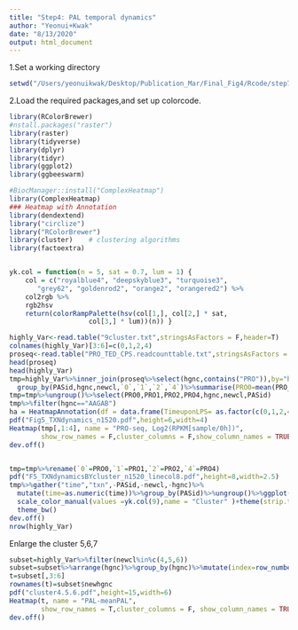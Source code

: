 ```yaml
---
title: "Step4: PAL temporal dynamics"
author: "Yeonui+Kwak"
date: "8/13/2020"
output: html_document
---
```


1.Set a working directory
```R
setwd("/Users/yeonuikwak/Desktop/Publication_Mar/Final_Fig4/Rcode/step7_PROseq")

```
2.Load the required packages,and set up colorcode.
```r
library(RColorBrewer)
#nstall.packages("raster")
library(raster)
library(tidyverse)
library(dplyr)
library(tidyr)
library(ggplot2)
library(ggbeeswarm)

#BiocManager::install("ComplexHeatmap")
library(ComplexHeatmap)
### Heatmap with Annotation
library(dendextend)
library("circlize")
library("RColorBrewer")
library(cluster)    # clustering algorithms
library(factoextra)


yk.col = function(n = 5, sat = 0.7, lum = 1) {
	col = c("royalblue4", "deepskyblue3", "turquoise3",
	   "grey62", "goldenrod2", "orange2", "orangered2") %>%
	col2rgb %>%
	rgb2hsv
	return(colorRampPalette(hsv(col[1,], col[2,] * sat,
				    col[3,] * lum))(n)) }
```


```r
highly_Var<-read.table("9cluster.txt",stringsAsFactors = F,header=T)
colnames(highly_Var)[3:6]=c(0,1,2,4)
proseq<-read.table("PRO_TED_CPS.readcounttable.txt",stringsAsFactors = F,header=T)
head(proseq)
head(highly_Var)
tmp=highly_Var%>%inner_join(proseq%>%select(hgnc,contains("PRO")),by="hgnc")%>%
  group_by(PASid,hgnc,newcl,`0`,`1`,`2`,`4`)%>%summarise(PRO0=mean(PRO_0)-mean(PRO_0),PRO1=mean(PRO_1)-mean(PRO_0),PRO2=mean(PRO_2)-mean(PRO_0),PRO4=mean(PRO_4)-mean(PRO_0))
tmp=tmp%>%ungroup()%>%select(PRO0,PRO1,PRO2,PRO4,hgnc,newcl,PASid)
tmp%>%filter(hgnc=="AAGAB")
ha = HeatmapAnnotation(df = data.frame(TimeuponLPS= as.factor(c(0,1,2,4))))
pdf("Fig5_TXNdynamics_n1520.pdf",height=6,width=4)
Heatmap(tmp[,1:4], name = "PRO-seq, Log2(RPKM[sample/0h])", 
        show_row_names = F,cluster_columns = F,show_column_names = TRUE,  split=tmp$newcl,col= circlize::colorRamp2(seq(-2,2,0.2), yk.col(21)))
dev.off()


tmp=tmp%>%rename(`0`=PRO0,`1`=PRO1,`2`=PRO2,`4`=PRO4)
pdf("F5_TXNdynamicsBYcluster_n1520_linecol8.pdf",height=8,width=2.5)
tmp%>%gather("time","txn",-PASid,-newcl,-hgnc)%>%
  mutate(time=as.numeric(time))%>%group_by(PASid)%>%ungroup()%>%ggplot(aes(time,txn,group=PASid))+geom_line(aes(col=as.factor(newcl),alpha=0.2))+facet_grid(newcl~.,scales="fixed",switch="both")+ylab("TXN")+
  scale_color_manual(values =yk.col(9),name = "Cluster" )+theme(strip.text = element_text(size=12))+theme(legend.position = "none")+ylim(c(-5,5))+
  theme_bw()
dev.off()
nrow(highly_Var)
```


Enlarge the cluster 5,6,7
```R
subset=highly_Var%>%filter(newcl%in%c(4,5,6))
subset=subset%>%arrange(hgnc)%>%group_by(hgnc)%>%mutate(index=row_number())%>%unite("newhgnc",c(hgnc,index),sep=": ")
t=subset[,3:6]
rownames(t)=subset$newhgnc
pdf("cluster4.5.6.pdf",height=15,width=6)
Heatmap(t, name = "PAL-meanPAL", 
        show_row_names = T,cluster_columns = F, show_column_names = TRUE,  split=subset$newcl,col= circlize::colorRamp2(seq(-20,20,5), yk.col(9)))
dev.off()

```

